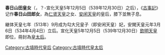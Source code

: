 '''春日山田皇女'''（{{lang|ja|かすがのやまだのひめみこ}}，？-宣化天皇5年12月5日（539年12月30日）之后），《[[古事記|古事記]]》记作'''春日山田郎女'''，為[[仁贤天皇|仁贤天皇]]之女、[[安闲天皇|安闲天皇]]的皇后，膝下並無子息。

継体天皇七年（513年）9月成为勾大兄皇子（即安闲天皇）妃，安閑天皇元年3月6日（534年4月4日）立后。宣化天皇5年12月5日（539年12月30日）[[欽明天皇|欽明天皇]]即位，冊封為[[皇太后|皇太后]]。

{{start box}}
{{succession box|title=日本皇后|before=[[手白香皇女|手白香皇女]]|after=[[橘仲皇女|橘仲皇女]]|years=534年—539年}}
{{end box}}
{{古墳時代皇后}}
{{Japan-emperor-stub}}

[[Category:古墳時代皇后|Category:古墳時代皇后]]
[[Category:古墳時代皇太后|Category:古墳時代皇太后]]